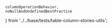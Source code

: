     columnOperationBehavior,
    noNullAndUndefinedBestPractice
} from '../../base/tests/table-column-stories-utils';

<Meta of={tableColumnNumberTextStories} />
<Title of={tableColumnNumberTextStories} />

The <Tag name={tableColumnNumberTextTag}/> column is used to display number fields as text in the <Tag name={tableTag}/>. Numbers are formatted in a locale-specific way
based on the value of the `lang` token, which can be set via the [nimble-theme-provider](?path=/docs/tokens-theme-provider--docs).

<p>{columnOperationBehavior}</p>

<Canvas of={tableColumnNumberTextStories.numberTextColumn} />
<Controls of={tableColumnNumberTextStories.numberTextColumn} />

{/* ## Appearances */}

{/* ## Appearance Variants */}

## Usage

### Best Practices

-   <NoNullAndUndefinedBestPractice />
-   If relevant to your data source, make sure to consider the IEEE 754 special cases of `-Inf`, `+Inf`, `-0`, `+0`, and `NaN`. Those values are handled as follows in the table:
    -   `-Inf` will be rendered as `-∞` in the table. It is considered the smallest possible number when sorting.
    -   `+Inf` will be rendered as `∞` in the table. It is considered the largest possible number when sorting.
    -   `-0`, `0`, and `+0` will be rendered as `0` in the table. No distinction is made between those values when grouping.
    -   `NaN` will be rendered as `NaN` in the table. It is sorted between non-defined values of `undefined`/`null` and `-Inf`.

### Angular Usage

#### Number Format Pipe

An Angular pipe is provided for formatting number values into strings outside of the Nimble table. It uses the same formatting rules (and localization) as the number-text table column.

To use it:

-   Import `NumberTextPipe` from `@ni/nimble-angular/pipes`
-   Use the pipe in your templates (pipe name is `numberText`), or instantiate and use directly in your code
-   As input, the pipe optionally takes a configuration object as a parameter. The object may include any of the following properties:
    -   `numberTextFormat` - Either `NumberTextFormat.default` or `NumberTextFormat.decimal`. Defaults to `NumberTextFormat.default`.
    -   `decimalDigits` - When `numberTextFormat` is `NumberTextFormat.decimal`, specifies the number of decimal places to show. If neither `decimalDigits` or `decimalMaximumDigits` are set, a default value of 2 is used. `decimalDigits` and `decimalMaximumDigits` cannot both be set at the same time. The value must be in the range 0 - 20 (inclusive).
    -   `decimalMaximumDigits` - When `numberTextFormat` is `NumberTextFormat.decimal`, specifies the maximum number of decimal places to show. This differs from `decimalDigits` in that trailing zeros are omitted. `decimalDigits` and `decimalMaximumDigits` cannot both be set at the same time. The value must be in the range 0 - 20 (inclusive).
    -   `unitScale` - A `UnitScale` object indicating units to display. Possible values are `byteUnitScale`, `byte1024UnitScale`, and `voltUnitScale` which are exported from `@ni/nimble-angular/pipes`.

{/* ## Examples */}

{/* ## Accessibility */}

{/* ## Resources */}
